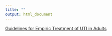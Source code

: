 ```yaml
---
title: ""
output: html_document
---
```

[Guidelines for Empiric Treatment of UTI in Adults](./src/ext_files/empiricUTI.pdf)